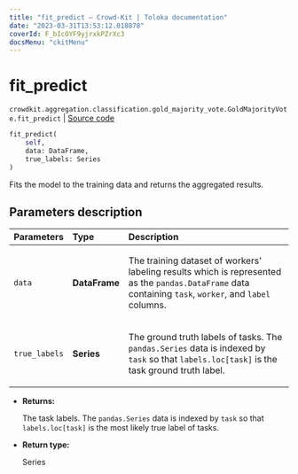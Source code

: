 ```yaml
---
title: "fit_predict — Crowd-Kit | Toloka documentation"
date: "2023-03-31T13:53:12.018878"
coverId: F_bIcOYF9yjrxkPZrXc3
docsMenu: "ckitMenu"
---
```


# fit_predict

`crowdkit.aggregation.classification.gold_majority_vote.GoldMajorityVote.fit_predict` | [Source code](https://github.com/Toloka/crowd-kit/blob/v1.2.1/crowdkit/aggregation/classification/gold_majority_vote.py#L120)

```python
fit_predict(
    self,
    data: DataFrame,
    true_labels: Series
)
```

Fits the model to the training data and returns the aggregated results.

## Parameters description

| Parameters | Type | Description |
| :----------| :----| :-----------|
`data`|**DataFrame**|<p>The training dataset of workers' labeling results which is represented as the `pandas.DataFrame` data containing `task`, `worker`, and `label` columns.</p>
`true_labels`|**Series**|<p>The ground truth labels of tasks. The `pandas.Series` data is indexed by `task` so that `labels.loc[task]` is the task ground truth label.</p>

* **Returns:**

  The task labels. The `pandas.Series` data is indexed by `task`
so that `labels.loc[task]` is the most likely true label of tasks.

* **Return type:**

  Series